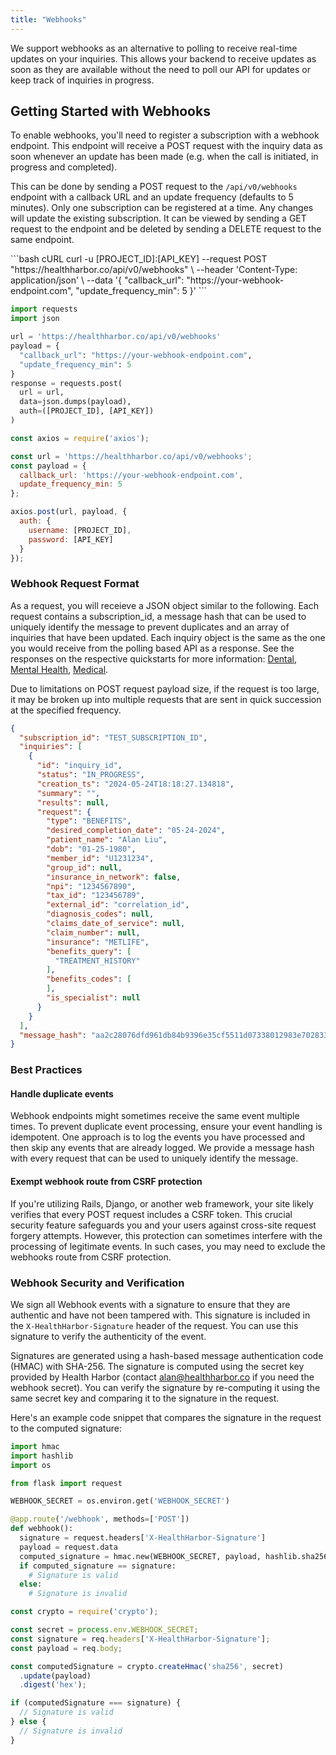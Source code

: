 ```yaml
---
title: "Webhooks"
---
```


We support webhooks as an alternative to polling to receive real-time updates on your inquiries. This allows your backend to receive updates as soon as they are available without the need to poll our API for updates or keep track of inquiries in progress.



## Getting Started with Webhooks

To enable webhooks, you'll need to register a subscription with a webhook endpoint. This endpoint will receive a POST request with the inquiry data as soon whenever an update has been made (e.g. when the call is initiated, in progress and completed).

This can be done by sending a POST request to the `/api/v0/webhooks` endpoint with a callback URL and an update frequency (defaults to 5 minutes). Only one subscription can be registered at a time. Any changes will update the existing subscription. It can be viewed by sending a GET request to the endpoint and be deleted by sending a DELETE request to the same endpoint.

<CodeGroup>
  ```bash cURL
  curl -u [PROJECT_ID]:[API_KEY] --request POST "https://healthharbor.co/api/v0/webhooks" \
    --header 'Content-Type: application/json' \
    --data '{
      "callback_url": "https://your-webhook-endpoint.com",
      "update_frequency_min": 5
    }'
  ```

```python Python
import requests
import json

url = 'https://healthharbor.co/api/v0/webhooks'
payload = {
  "callback_url": "https://your-webhook-endpoint.com",
  "update_frequency_min": 5
}
response = requests.post(
  url = url,
  data=json.dumps(payload),
  auth=([PROJECT_ID], [API_KEY])
)
```

``` javascript Javascript
const axios = require('axios');

const url = 'https://healthharbor.co/api/v0/webhooks';
const payload = {
  callback_url: 'https://your-webhook-endpoint.com',
  update_frequency_min: 5
};

axios.post(url, payload, {
  auth: {
    username: [PROJECT_ID],
    password: [API_KEY]
  }
});
```
</CodeGroup>

### Webhook Request Format
As a request, you will receieve a JSON object similar to the following. Each request contains a subscription_id, a message hash that can be used to uniquely identify the message to prevent duplicates and an array of inquiries that have been updated. Each inquiry object is the same as the one you would receive from the polling based API as a response. See the responses on the respective quickstarts for more information: [Dental](/docs/api-reference/dental-quickstart), [Mental Health](/docs/api-reference/mental-health-quickstart), [Medical](/docs/api-reference/medical-quickstart).

<Note>
Due to limitations on POST request payload size, if the request is too large, it may be broken up into multiple requests that are sent in quick succession at the specified frequency.
</Note>


```json
{
  "subscription_id": "TEST_SUBSCRIPTION_ID",
  "inquiries": [
    {
      "id": "inquiry_id",
      "status": "IN_PROGRESS",
      "creation_ts": "2024-05-24T18:18:27.134818",
      "summary": "",
      "results": null,
      "request": {
        "type": "BENEFITS",
        "desired_completion_date": "05-24-2024",
        "patient_name": "Alan Liu",
        "dob": "01-25-1980",
        "member_id": "U1231234",
        "group_id": null,
        "insurance_in_network": false,
        "npi": "1234567890",
        "tax_id": "123456789",
        "external_id": "correlation_id",
        "diagnosis_codes": null,
        "claims_date_of_service": null,
        "claim_number": null,
        "insurance": "METLIFE",
        "benefits_query": [
          "TREATMENT_HISTORY"
        ],
        "benefits_codes": [
        ],
        "is_specialist": null
      }
    }
  ],
  "message_hash": "aa2c28076dfd961db84b9396e35cf5511d07338012983e702833cf92a107e2fa"
}
```

### Best Practices
#### Handle duplicate events
Webhook endpoints might sometimes receive the same event multiple times. To prevent duplicate event processing, ensure your event handling is idempotent. One approach is to log the events you have processed and then skip any events that are already logged. We provide a message hash with every request that can be used to uniquely identify the message.

#### Exempt webhook route from CSRF protection
If you're utilizing Rails, Django, or another web framework, your site likely verifies that every POST request includes a CSRF token. This crucial security feature safeguards you and your users against cross-site request forgery attempts. However, this protection can sometimes interfere with the processing of legitimate events. In such cases, you may need to exclude the webhooks route from CSRF protection.

### Webhook Security and Verification
We sign all Webhook events with a signature to ensure that they are authentic and have not been tampered with. This signature is included in the `X-HealthHarbor-Signature` header of the request. You can use this signature to verify the authenticity of the event.

Signatures are generated using a hash-based message authentication code (HMAC) with SHA-256. The signature is computed using the secret key provided by Health Harbor (contact alan@healthharbor.co if you need the webhook secret). You can verify the signature by re-computing it using the same secret key and comparing it to the signature in the request.

Here's an example code snippet that compares the signature in the request to the computed signature:
  <CodeGroup>
  ```python Python
  import hmac
  import hashlib
  import os

  from flask import request

  WEBHOOK_SECRET = os.environ.get('WEBHOOK_SECRET')

  @app.route('/webhook', methods=['POST'])
  def webhook():
    signature = request.headers['X-HealthHarbor-Signature']
    payload = request.data
    computed_signature = hmac.new(WEBHOOK_SECRET, payload, hashlib.sha256).hexdigest()
    if computed_signature == signature:
      # Signature is valid
    else:
      # Signature is invalid
  ```

  ```javascript Javascript
  const crypto = require('crypto');

  const secret = process.env.WEBHOOK_SECRET;
  const signature = req.headers['X-HealthHarbor-Signature'];
  const payload = req.body;

  const computedSignature = crypto.createHmac('sha256', secret)
    .update(payload)
    .digest('hex');

  if (computedSignature === signature) {
    // Signature is valid
  } else {
    // Signature is invalid
  }
  ```
  </CodeGroup>
